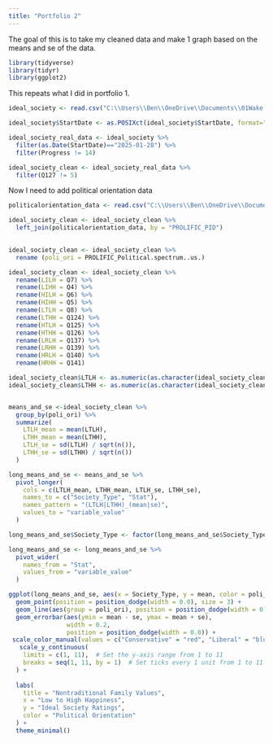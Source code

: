 ```yaml
---
title: "Portfolio 2"
---
```

The goal of this is to take my cleaned data and make 1 graph based on the means and se of the data. 


```r
library(tidyverse) 
library(tidyr)
library(ggplot2)

```

This repeats what I did in portfolio 1.

```r
ideal_society <- read.csv("C:\\Users\\Ben\\OneDrive\\Documents\\01Wake Forest\\2025SpringDataScience\\IdealSocietyData\\RRRPILOT_IdealSocietiesConservative Values_February 10, 2025_07.27.csv")

ideal_society$StartDate <- as.POSIXct(ideal_society$StartDate, format="%Y-%m-%d %H:%M:%S", tz="UTC")
```

```r

ideal_society_real_data <- ideal_society %>%
  filter(as.Date(StartDate)=="2025-01-28") %>%
  filter(Progress != 14)

ideal_society_clean <- ideal_society_real_data %>%
  filter(Q127 != 5)

```

Now I need to add political orientation data

```r
politicalorientation_data <- read.csv("C:\\Users\\Ben\\OneDrive\\Documents\\01Wake Forest\\2025SpringDataScience\\IdealSocietyData\\CopyMergefile.csv")

ideal_society_clean <- ideal_society_clean %>%
  left_join(politicalorientation_data, by = "PROLIFIC_PID")
  


```
  
 
```r
ideal_society_clean <- ideal_society_clean %>%
  rename (poli_ori = PROLIFIC_Political.spectrum..us.)

```

```r

ideal_society_clean <- ideal_society_clean %>%
  rename(LILH = Q7) %>%
  rename(LIHH = Q4) %>%
  rename(HILH = Q6) %>%
  rename(HIHH = Q5) %>%
  rename(LTLH = Q8) %>%
  rename(LTHH = Q124) %>%
  rename(HTLH = Q125) %>%
  rename(HTHH = Q126) %>%
  rename(LRLH = Q137) %>%
  rename(LRHH = Q139) %>%
  rename(HRLH = Q140) %>%
  rename(HRHH = Q141)

```

```r

ideal_society_clean$LTLH <- as.numeric(as.character(ideal_society_clean$LTLH))
ideal_society_clean$LTHH <- as.numeric(as.character(ideal_society_clean$LTHH))


means_and_se <-ideal_society_clean %>%
  group_by(poli_ori) %>%
  summarize(
    LTLH_mean = mean(LTLH),
    LTHH_mean = mean(LTHH),
    LTLH_se = sd(LTLH) / sqrt(n()),
    LTHH_se = sd(LTHH) / sqrt(n())
  )

```

```r

long_means_and_se <- means_and_se %>%
  pivot_longer(
    cols = c(LTLH_mean, LTHH_mean, LTLH_se, LTHH_se),
    names_to = c("Society_Type", "Stat"),
    names_pattern = "(LTLH|LTHH)_(mean|se)",
    values_to = "variable_value"
  )

long_means_and_se$Society_Type <- factor(long_means_and_se$Society_Type, levels = c("LTLH", "LTHH"))

```

```r
long_means_and_se <- long_means_and_se %>%
  pivot_wider(
    names_from = "Stat",
    values_from = "variable_value"
  )
```





```r
ggplot(long_means_and_se, aes(x = Society_Type, y = mean, color = poli_ori)) +
  geom_point(position = position_dodge(width = 0.0), size = 3) +
  geom_line(aes(group = poli_ori), position = position_dodge(width = 0), size = 1)+
  geom_errorbar(aes(ymin = mean - se, ymax = mean + se), 
                width = 0.2, 
                position = position_dodge(width = 0.0)) +
 scale_color_manual(values = c("Conservative" = "red", "Liberal" = "blue")) +
   scale_y_continuous(
    limits = c(1, 11),  # Set the y-axis range from 1 to 11
    breaks = seq(1, 11, by = 1)  # Set ticks every 1 unit from 1 to 11
  ) + 
  
  labs(
    title = "Nontraditional Family Values",
    x = "Low to High Happiness",
    y = "Ideal Society Ratings",
    color = "Political Orientation"
  ) +
  theme_minimal()

```